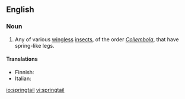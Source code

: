 ==English==

===Noun===
{{wikipedia}}
{{en-noun}}

# Any of various [[wingless]] [[insect]]s, of the order ''[[Collembola]]'', that have spring-like legs.

====Translations====
{{trans-top|springtail}}
*Finnish: {{t-|fi|hyppyhäntäinen}}
*Italian: {{t-|it|collembolo|m}}
{{trans-mid}}

{{trans-bottom}}

[[io:springtail]]
[[vi:springtail]]